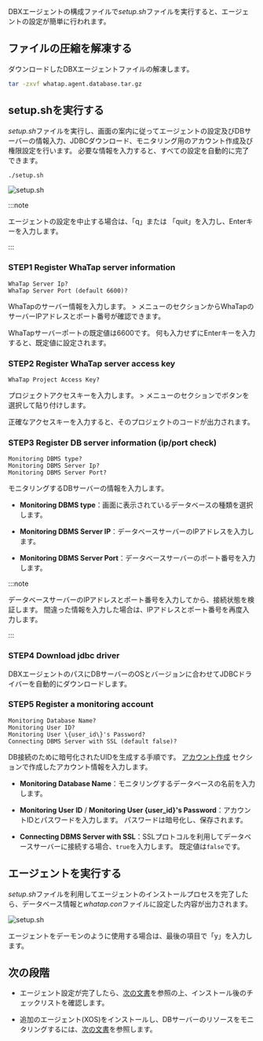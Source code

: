 DBXエージェントの構成ファイルで*setup.sh*ファイルを実行すると、エージェントの設定が簡単に行われます。

## ファイルの圧縮を解凍する

ダウンロードしたDBXエージェントファイルの解凍します。

```bash title="BASH"
tar -zxvf whatap.agent.database.tar.gz
```

## setup.shを実行する

*setup.sh*ファイルを実行し、画面の案内に従ってエージェントの設定及びDBサーバーの情報入力、JDBCダウンロード、モニタリング用のアカウント作成及び権限設定を行います。 必要な情報を入力すると、すべての設定を自動的に完了できます。

```bash title="BASH"
./setup.sh
```

![setup.sh](/img/db-install-agent-run-setup.png)

:::note

エージェントの設定を中止する場合は、「q」または 「quit」を入力し、Enterキーを入力します。

:::

### STEP1 Register WhaTap server information

```text title="BASH"
WhaTap Server Ip?
WhaTap Server Port (default 6600)?
```

WhaTapのサーバー情報を入力します。 <Cmdname sid="side_management" className="uitext" /> &gt; <Cmdname sid="side_agentInstall" className="uitext" />メニューの<Cmdname sid="dbx_agent_setting" className="uitext" />セクションからWhaTapのサーバーIPアドレスとポート番号が確認できます。

WhaTapサーバーポートの既定値は6600です。 何も入力せずにEnterキーを入力すると、既定値に設定されます。

### STEP2 Register WhaTap server access key

```text title="BASH"
WhaTap Project Access Key?
```

プロジェクトアクセスキーを入力します。  <Cmdname sid="side_management" className="uitext" /> &gt; <Cmdname sid="side_agentInstall" className="uitext" />メニューの<Cmdname sid="TTL07850" className="uitext" />セクションで<Cmdname sid="copy" className="uitext" />ボタンを選択して貼り付けします。

正確なアクセスキーを入力すると、そのプロジェクトのコードが出力されます。

### STEP3 Register DB server information (ip/port check)

```text title="BASH"
Monitoring DBMS type?
Monitoring DBMS Server Ip?
Monitoring DBMS Server Port?
```

モニタリングするDBサーバーの情報を入力します。

- **Monitoring DBMS type**：画面に表示されているデータベースの種類を選択します。

- **Monitoring DBMS Server IP**：データベースサーバーのIPアドレスを入力します。

- **Monitoring DBMS Server Port**：データベースサーバーのポート番号を入力します。

:::note

データベースサーバーのIPアドレスとポート番号を入力してから、接続状態を検証します。 間違った情報を入力した場合は、IPアドレスとポート番号を再度入力します。

:::

### STEP4 Download jdbc driver

DBXエージェントのパスにDBサーバーのOSとバージョンに合わせてJDBCドライバーを自動的にダウンロードします。

### STEP5 Register a monitoring account

```text title="BASH"
Monitoring Database Name?
Monitoring User ID?
Monitoring User \{user_id\}'s Password?
Connecting DBMS Server with SSL (default false)?
```

DB接続のために暗号化されたUIDを生成する手順です。 [アカウント作成](install-agent#uid) セクションで作成したアカウント情報を入力します。

- **Monitoring Database Name**：モニタリングするデータベースの名前を入力します。

- **Monitoring User ID** / **Monitoring User \{user_id\}'s Password**：アカウントIDとパスワードを入力します。 パスワードは暗号化し、保存されます。

- **Connecting DBMS Server with SSL**：SSLプロトコルを利用してデータベースサーバーに接続する場合、`true`を入力します。 既定値は`false`です。

## エージェントを実行する

*setup.sh*ファイルを利用してエージェントのインストールプロセスを完了したら、データベース情報と*whatap.con*ファイルに設定した内容が出力されます。

![setup.sh](/img/db-install-agent-run-setup-complete.png)

エージェントをデーモンのように使用する場合は、最後の項目で「y」を入力します。

## 次の段階

- エージェント設定が完了したら、[次の文書](after-install-agent)を参照の上、インストール後のチェックリストを確認します。

- 追加のエージェント(XOS)をインストールし、DBサーバーのリソースをモニタリングするには、[次の文書](install-agent#apply-xos-agent)を参照します。
